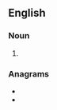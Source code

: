 ==English==

===Noun===
{{head|en|noun plural form}}

# {{plural of|dso|lang=en}}

===Anagrams===
* {{l|en|doss}}
* {{l|en|sods}}